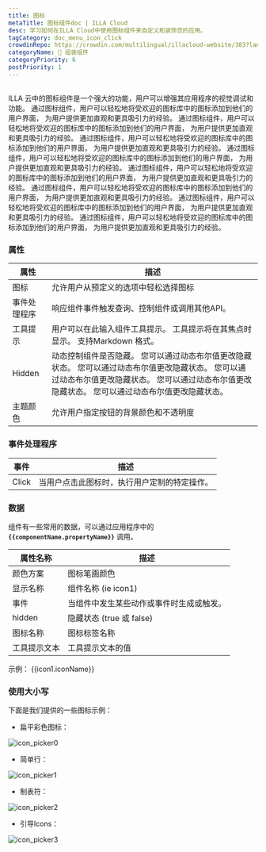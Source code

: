 ```yaml
---
title: 图标
metaTitle: 图标组件doc | ILLA Cloud
desc: 学习如何在ILLA Cloud中使用图标组件来自定义和装饰您的应用。
tagCategory: doc_menu_icon_click
crowdinRepo: https://crowdin.com/multilingual/illacloud-website/383?languages=zhcn&filter=basic&value=0
categoryName: 🧬 组装组件
categoryPriority: 6
postPriority: 1
---
```


## <h2 hidden>什么是图标？</h2>

ILLA 云中的图标组件是一个强大的功能，用户可以增强其应用程序的视觉调试和功能。 通过图标组件，用户可以轻松地将受欢迎的图标库中的图标添加到他们的用户界面， 为用户提供更加直观和更具吸引力的经验。 通过图标组件，用户可以轻松地将受欢迎的图标库中的图标添加到他们的用户界面， 为用户提供更加直观和更具吸引力的经验。 通过图标组件，用户可以轻松地将受欢迎的图标库中的图标添加到他们的用户界面， 为用户提供更加直观和更具吸引力的经验。 通过图标组件，用户可以轻松地将受欢迎的图标库中的图标添加到他们的用户界面， 为用户提供更加直观和更具吸引力的经验。 通过图标组件，用户可以轻松地将受欢迎的图标库中的图标添加到他们的用户界面， 为用户提供更加直观和更具吸引力的经验。 通过图标组件，用户可以轻松地将受欢迎的图标库中的图标添加到他们的用户界面， 为用户提供更加直观和更具吸引力的经验。 通过图标组件，用户可以轻松地将受欢迎的图标库中的图标添加到他们的用户界面， 为用户提供更加直观和更具吸引力的经验。 通过图标组件，用户可以轻松地将受欢迎的图标库中的图标添加到他们的用户界面， 为用户提供更加直观和更具吸引力的经验。

### 属性

| 属性            | 描述                                                                                                              |
| ------------- | --------------------------------------------------------------------------------------------------------------- |
| 图标            | 允许用户从预定义的选项中轻松选择图标                                                                                              |
| 事件处理程序        | 响应组件事件触发查询、控制组件或调用其他API。                                                                                        |
| 工具提示          | 用户可以在此输入组件工具提示。 工具提示将在其焦点时显示。 支持Markdown 格式。                                                                    |
| Hidden        | 动态控制组件是否隐藏。 您可以通过动态布尔值更改隐藏状态。 您可以通过动态布尔值更改隐藏状态。 您可以通过动态布尔值更改隐藏状态。 您可以通过动态布尔值更改隐藏状态。 您可以通过动态布尔值更改隐藏状态。           |
| 主题颜色          | 允许用户指定按钮的背景颜色和不透明度                                                                                              |

### 事件处理程序

| 事件    | 描述                                                               |
| ----- | ---------------------------------------------------------------- |
| Click | 当用户点击此图标时，执行用户定制的特定操作。                                           |

### 数据

组件有一些常用的数据，可以通过应用程序中的 **`{{componentName.propertyName}}`** 调用。

| 属性名称          | 描述                                                                       |
| ------------- | ------------------------------------------------------------------------ |
| 颜色方案          | 图标笔画颜色                                                                   |
| 显示名称          | 组件名称 (ie icon1)                                                          |
| 事件            | 当组件中发生某些动作或事件时生成或触发。                                                     |
| hidden        | 隐藏状态 (true 或 false)                                                      |
| 图标名称          | 图标标签名称                                                                   |
| 工具提示文本        | 工具提示文本的值                                                                 |

示例： {{icon1.iconName}}

### 使用大小写

下面是我们提供的一些图标示例：

-   扁平彩色图标：

![icon_picker0](https://cdn.illacloud.com/official-website/img/official-site/components/icon_picker0.jpg)

-   简单行：

![icon_picker1](https://cdn.illacloud.com/official-website/img/official-site/components/icon_picker1.jpg)

-   制表符：

![icon_picker2](https://cdn.illacloud.com/official-website/img/official-site/components/icon_picker2.jpg)

-   引导Icons：

![icon_picker3](https://cdn.illacloud.com/official-website/img/official-site/components/icon_picker3.jpg)
